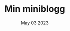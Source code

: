 ﻿---
title: Min miniblogg
description: Tänker ge lite tips till de som vill investera i aktier och fonder.
date: May 03 2023
---